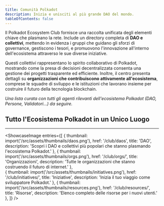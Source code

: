 ```yaml
---
title: Comunità Polkadot
description: Inizia e unisciti al più grande DAO del mondo.
tableOfContents: false
---
```



Il Polkadot Ecosystem Club fornisce una raccolta unificata degli elementi chiave che plasmano la rete. 
Include un directory completa di **DAO e collettivi**, mettendo in evidenza i gruppi che guidano gli sforzi di governance, gestiscono i tesori, 
e promuovono l'innovazione all'interno dell'ecosistema attraverso le sue diverse iniziative. 

Questi collettivi rappresentano lo spirito collaborativo di Polkadot, 
mostrando come la presa di decisioni decentralizzata consenta una gestione dei progetti trasparente ed efficiente. Inoltre, il centro presenta dettagli su **organizzazioni che contribuiscono attivamente all'ecosistema**, 
comprese le squadre di sviluppo e le istituzioni che lavorano insieme per costruire il futuro della tecnologia blockchain.

*Una lista curata con tutti gli agenti rilevanti dell'ecosistema Polkadot (DAO, Persone, Validatori…) da seguire.*

## Tutto l'Ecosistema Polkadot in un Unico Luogo
----------------
<ShowcaseImage
  entries={[
        {
      thumbnail: import('/src/assets/thumbnails/daos.png'),
      href: '/club/daos',
      title: 'DAO',
      description: 'Scopri i DAO e collettivi più popolari che stanno plasmando l\'ecosistema Polkadot.'
    },
                     {
      thumbnail: import('/src/assets/thumbnails/orgs.png'),
      href: '/club/orgs/',
      title: 'Organizzazioni',
      description: 'Tutte le organizzazioni che stanno costruendo il futuro di internet.'
      },  
    {
      thumbnail: import('/src/assets/thumbnails/initiatives.png'),
      href: '/club/initiatives/',
      title: 'Iniziative',
      description: 'Inizia il tuo viaggio come sviluppatore Polkadot.'
      },
          {
      thumbnail: import('/src/assets/thumbnails/resources.png'),
      href: '/club/resources/',
      title: 'Risorse',
      description: 'Elenco completo delle risorse per i nuovi utenti.'
      },
  ]}
/>
